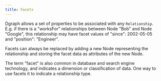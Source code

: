 ```yaml
---
title: Facets
---
```


Dgraph allows a set of properties to be associated with any `Relationship`. E.g.
if there is a "worksFor" relationships between Node "Bob" and Node "Google",
this relationship may have facet values of "since": 2002-05-05 and "position":
"Engineer".

Facets can always be replaced by adding a new Node representing the relationship
and storing the facet data as attributes of the new Node.

The term "facet" is also common in database and search engine technology, and
indicates a dimension or classification of data. One way to use facets it to
indicate a relationship type.
